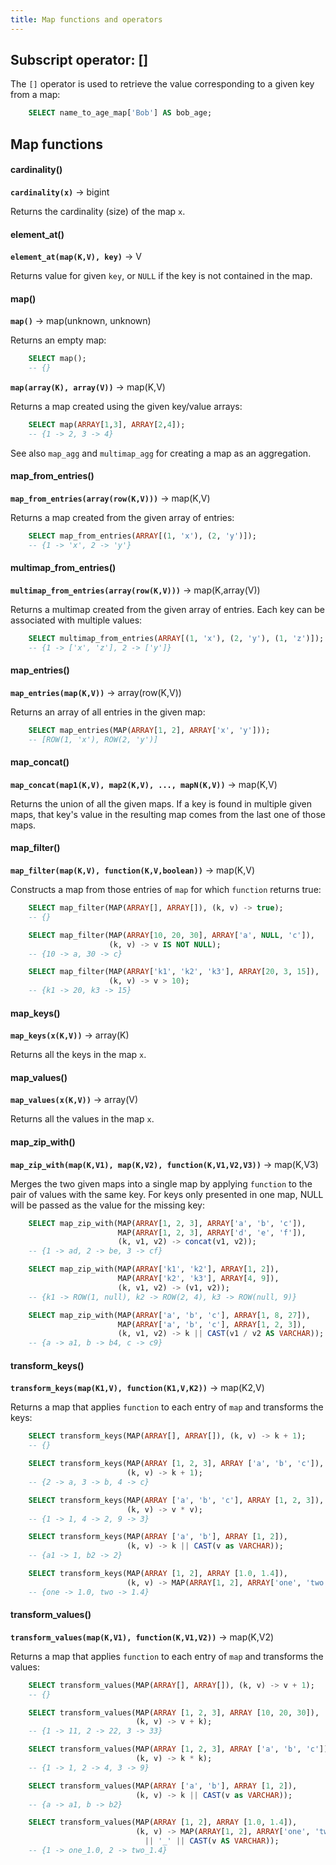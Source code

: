 ```yaml
---
title: Map functions and operators
---
```


## Subscript operator: \[\]

The `[]` operator is used to retrieve the value corresponding to a given
key from a map:
```sql
    SELECT name_to_age_map['Bob'] AS bob_age;
```
## Map functions

#### cardinality()
**``cardinality(x)``** → bigint

Returns the cardinality (size) of the map `x`.

#### element_at()
**``element_at(map(K,V), key)``** → V

Returns value for given `key`, or `NULL` if the key is not contained in
the map.

#### map()
**``map()``** → map(unknown, unknown)

Returns an empty map:
```sql
    SELECT map();
    -- {}
```

**``map(array(K), array(V))``** → map(K,V)


Returns a map created using the given key/value arrays:
```sql
    SELECT map(ARRAY[1,3], ARRAY[2,4]);
    -- {1 -> 2, 3 -> 4}
```
See also `map_agg` and `multimap_agg` for creating a map as an aggregation.


#### map_from_entries()
**``map_from_entries(array(row(K,V)))``** → map(K,V)

Returns a map created from the given array of entries:
```sql
    SELECT map_from_entries(ARRAY[(1, 'x'), (2, 'y')]);
    -- {1 -> 'x', 2 -> 'y'}
```

#### multimap_from_entries()
**``multimap_from_entries(array(row(K,V)))``** → map(K,array(V))

Returns a multimap created from the given array of entries. Each key can
be associated with multiple values:
```sql
    SELECT multimap_from_entries(ARRAY[(1, 'x'), (2, 'y'), (1, 'z')]);
    -- {1 -> ['x', 'z'], 2 -> ['y']}
```

#### map_entries()
**``map_entries(map(K,V))``** → array(row(K,V))

Returns an array of all entries in the given map:
```sql
    SELECT map_entries(MAP(ARRAY[1, 2], ARRAY['x', 'y']));
    -- [ROW(1, 'x'), ROW(2, 'y')]
```

#### map_concat()
**``map_concat(map1(K,V), map2(K,V), ..., mapN(K,V))``** → map(K,V)

Returns the union of all the given maps. If a key is found in multiple
given maps, that key\'s value in the resulting map comes from the last
one of those maps.


#### map_filter()
**``map_filter(map(K,V), function(K,V,boolean))``** → map(K,V)

Constructs a map from those entries of `map` for which `function`
returns true:
```sql
    SELECT map_filter(MAP(ARRAY[], ARRAY[]), (k, v) -> true);
    -- {}

    SELECT map_filter(MAP(ARRAY[10, 20, 30], ARRAY['a', NULL, 'c']),
                      (k, v) -> v IS NOT NULL);
    -- {10 -> a, 30 -> c}

    SELECT map_filter(MAP(ARRAY['k1', 'k2', 'k3'], ARRAY[20, 3, 15]),
                      (k, v) -> v > 10);
    -- {k1 -> 20, k3 -> 15}
```

#### map_keys()
**``map_keys(x(K,V))``** → array(K)

Returns all the keys in the map `x`.

#### map_values()
**``map_values(x(K,V))``** → array(V)

Returns all the values in the map `x`.

#### map_zip_with()
**``map_zip_with(map(K,V1), map(K,V2), function(K,V1,V2,V3))``** → map(K,V3)

Merges the two given maps into a single map by applying `function` to
the pair of values with the same key. For keys only presented in one
map, NULL will be passed as the value for the missing key:
```sql
    SELECT map_zip_with(MAP(ARRAY[1, 2, 3], ARRAY['a', 'b', 'c']),
                        MAP(ARRAY[1, 2, 3], ARRAY['d', 'e', 'f']),
                        (k, v1, v2) -> concat(v1, v2));
    -- {1 -> ad, 2 -> be, 3 -> cf}

    SELECT map_zip_with(MAP(ARRAY['k1', 'k2'], ARRAY[1, 2]),
                        MAP(ARRAY['k2', 'k3'], ARRAY[4, 9]),
                        (k, v1, v2) -> (v1, v2));
    -- {k1 -> ROW(1, null), k2 -> ROW(2, 4), k3 -> ROW(null, 9)}

    SELECT map_zip_with(MAP(ARRAY['a', 'b', 'c'], ARRAY[1, 8, 27]),
                        MAP(ARRAY['a', 'b', 'c'], ARRAY[1, 2, 3]),
                        (k, v1, v2) -> k || CAST(v1 / v2 AS VARCHAR));
    -- {a -> a1, b -> b4, c -> c9}
```

#### transform_keys()
**``transform_keys(map(K1,V), function(K1,V,K2))``** → map(K2,V)


Returns a map that applies `function` to each entry of `map` and
transforms the keys:
```sql
    SELECT transform_keys(MAP(ARRAY[], ARRAY[]), (k, v) -> k + 1);
    -- {}

    SELECT transform_keys(MAP(ARRAY [1, 2, 3], ARRAY ['a', 'b', 'c']),
                          (k, v) -> k + 1);
    -- {2 -> a, 3 -> b, 4 -> c}

    SELECT transform_keys(MAP(ARRAY ['a', 'b', 'c'], ARRAY [1, 2, 3]),
                          (k, v) -> v * v);
    -- {1 -> 1, 4 -> 2, 9 -> 3}

    SELECT transform_keys(MAP(ARRAY ['a', 'b'], ARRAY [1, 2]),
                          (k, v) -> k || CAST(v as VARCHAR));
    -- {a1 -> 1, b2 -> 2}

    SELECT transform_keys(MAP(ARRAY [1, 2], ARRAY [1.0, 1.4]),
                          (k, v) -> MAP(ARRAY[1, 2], ARRAY['one', 'two'])[k]);
    -- {one -> 1.0, two -> 1.4}
```

#### transform_values()
**``transform_values(map(K,V1), function(K,V1,V2))``** → map(K,V2)

Returns a map that applies `function` to each entry of `map` and
transforms the values:
```sql
    SELECT transform_values(MAP(ARRAY[], ARRAY[]), (k, v) -> v + 1);
    -- {}

    SELECT transform_values(MAP(ARRAY [1, 2, 3], ARRAY [10, 20, 30]),
                            (k, v) -> v + k);
    -- {1 -> 11, 2 -> 22, 3 -> 33}

    SELECT transform_values(MAP(ARRAY [1, 2, 3], ARRAY ['a', 'b', 'c']),
                            (k, v) -> k * k);
    -- {1 -> 1, 2 -> 4, 3 -> 9}

    SELECT transform_values(MAP(ARRAY ['a', 'b'], ARRAY [1, 2]),
                            (k, v) -> k || CAST(v as VARCHAR));
    -- {a -> a1, b -> b2}

    SELECT transform_values(MAP(ARRAY [1, 2], ARRAY [1.0, 1.4]),
                            (k, v) -> MAP(ARRAY[1, 2], ARRAY['one', 'two'])[k]
                              || '_' || CAST(v AS VARCHAR));
    -- {1 -> one_1.0, 2 -> two_1.4}
```
